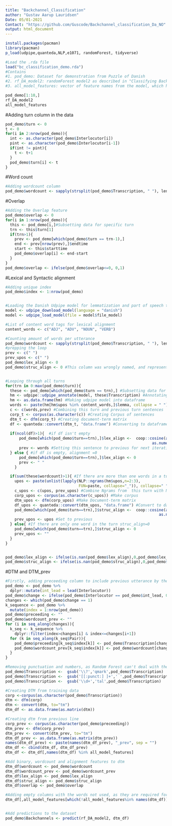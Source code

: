 ```yaml
---
title: "Backchannel_Classification"
author: "Gustav Aarup Lauridsen"
Date: 05/01-2021
Contact: "https://github.com/Guscode/Backchannel_classification_Da_NO"
output: html_document
---
```


```r
install.packages(pacman)
library(pacman)
p_load(udpipe,quanteda,NLP,e1071, randomForest, tidyverse)

#Load the .rda file
load("bc_classification_demo.rda")
#Contains
#1. pod_demo: Dataset for demonstration from Puzzle of Danish
#2. rf_DA_model2: randomForest model2 as described in "Classifying Backchannels and Explaining Why"
#3. all_model_features: vector of feature names from the model, which have to be available to the random forest

pod_demo[1:10,]
rf_DA_model2
all_model_features
```

#Adding turn column in the data
```r
pod_demo$turn <- 0
t <- 0
for(i in 2:nrow(pod_demo)){
  int <- as.character(pod_demo$Interlocutor[i])
  pint <- as.character(pod_demo$Interlocutor[i-1])
  if(int != pint){
    t <- t+1
  }
  pod_demo$turn[i] <- t
}
```

#Word count
```r
#Adding wordcount column
pod_demo$wordcount <- sapply(strsplit(pod_demo$Transcription, " "), length)
```


#Overlap
```r
#Adding the Overlap feature
pod_demo$overlap <- 0
for(i in 1:nrow(pod_demo)){
  this <- pod_demo[i,]#Subsetting data for specific turn
  trn <- this$turn[1]
  if(trn>1){
    prev <- pod_demo[which(pod_demo$turn == trn-1),]
    end <- prev[nrow(prev),]$endtime
    start <- this$starttime
    pod_demo$overlap[i] <- end-start
  } 
}
pod_demo$overlap <- ifelse(pod_demo$overlap<=0, 0,1)
```


#Lexical and Syntactic alignment
```r
#Adding unique index
pod_demo$index <- 1:nrow(pod_demo)


#Loading the Danish Udpipe model for lemmatization and part of speech tags
model <- udpipe_download_model(language = "danish")
model <- udpipe_load_model(file = model$file_model)

#List of content word tags for lexical alignment
content_words <- c("ADJ", "ADV", "NOUN", "VERB")

#Counting amount of words per utterance
pod_demo$wordcount <- sapply(strsplit(pod_demo$Transcription, " "), length)
#prepping the loop
prev <- c(" ")
prev_upos <- c(" ")
pod_demo$lex_align <- 0
pod_demo$struc_align <- 0 #This column was wrongly named, and represents syntactic alignment.


#Looping through all turns
for(trn in 0:max(pod_demo$turn)){
  these <- pod_demo[which(pod_demo$turn == trn),] #Subsetting data for specific turn
  hm <- udpipe::udpipe_annotate(model, these$Transcription) #Annotating the transcription with udpipe
  hm <- as.data.frame(hm) #Making udpipe model into dataframe
  words <- paste(hm[hm$upos %in% content_words,]$lemma, collapse = " ") #Pasting all content word-lemmas into one sentence 
  c <- c(words,prev) #Combining this turn and previous turn sentences
  corp_t <- corpus(as.character(c)) #Creating Corpus of sentences
  dtm_t <- dfm(corp_t) #Creating document-term matrix
  df <- quanteda::convert(dtm_t, "data.frame") #Converting to dataframe
  
  if(ncol(df)>1){  #if df isn't empty
      pod_demo[which(pod_demo$turn==trn),]$lex_align <-  coop::cosine(as.numeric(df[1,-1]),
                                                                as.numeric(df[2,-1])) #Calculating cosine similarity
      prev <- words #Setting this sentence to previous for next iteration
  } else { #if df is empty, alignment =0
      pod_demo[which(pod_demo$turn==trn),]$lex_align <- 0
      prev <- " "
    }

  if(sum(these$wordcount)>1){ #If there are more than one words in a turn 
    upos <- paste(unlist(lapply(NLP::ngrams(hm$upos,n=2:3),
                                FUN=paste, collapse="_")), collapse=" ") #Make all POS tags into Ngrams in a sentence
    c_upos <- c(upos, prev_upos) #Combine Ngrams from  this turn with Ngrams from previous turn
    corp_upos <- corpus(as.character(c_upos)) #Make corpus
    dtm_upos <- dfm(corp_upos) #Make Document-term matrix
    df_upos <- quanteda::convert(dtm_upos, "data.frame") #Convert to data frame
    pod_demo[which(pod_demo$turn==trn),]$struc_align <-  coop::cosine(as.numeric(df_upos[1,-1]),
                                                                   as.numeric(df_upos[2,-1])) #Calculate cosine alignment for ngrams
    prev_upos <- upos #Set to previous
  } else{ #If there are only one word in the turn struc_align=0
    pod_demo[which(pod_demo$turn==trn),]$struc_align <- 0
    prev_upos <- ""
  }
}


pod_demo$lex_align <- ifelse(is.nan(pod_demo$lex_align),0,pod_demo$lex_align) #Making NaN's 0
pod_demo$struc_align <- ifelse(is.nan(pod_demo$struc_align),0,pod_demo$struc_align) #Making NaN's 0
```

#DTM and DTM_prev
```r
#Firstly, adding preceeding column to include previous utterance by the other interlocutor and a wordcount of the previous utterance
pod_demo <- pod_demo %>% 
  dplyr::mutate(int_lead = lead(Interlocutor))
pod_demo$change <- ifelse(pod_demo$Interlocutor == pod_demo$int_lead, 0, 1)
changes <- which(pod_demo$change == 1)
k_sequence <- pod_demo %>% 
  mutate(index = 1:nrow(pod_demo))
pod_demo$preceeding <- ""
pod_demo$wordcount_prev <- ""
for (i in seq_along(changes)){
  k_seq <- k_sequence %>% 
    dplyr::filter(index>changes[i] & index<=changes[i+1])
  for (k in seq_along(k_seq$Pair)){
    pod_demo$preceeding[k_seq$index[k]] <- pod_demo$Transcription[changes[i]]
    pod_demo$wordcount_prev[k_seq$index[k]] <- pod_demo$wordcount[changes[i]]
  }
}

#Removing punctuation and numbers, as Random Forest can't deal with them
pod_demo$Transcription <-  gsub('\\?','qmark',pod_demo$Transcription)
pod_demo$Transcription <-  gsub('[[:punct:] ]+',' ',pod_demo$Transcription)
pod_demo$Transcription <-  gsub('\\d+','tal',pod_demo$Transcription)

#Creating DTM from training data
corp <-corpus(as.character(pod_demo$Transcription))
dtm <- dfm(corp)
dtm <- convert(dtm, to="tm")
dtm_df <- as.data.frame(as.matrix(dtm))

#Creating dtm from previous line
corp_prev <- corpus(as.character(pod_demo$preceeding))
dtm_prev <- dfm(corp_prev)
dtm_prev <- convert(dtm_prev, to="tm")
dtm_df_prev <- as.data.frame(as.matrix(dtm_prev))
names(dtm_df_prev) <- paste(names(dtm_df_prev), "_prev", sep = "")
dtm_df <- cbind(dtm_df, dtm_df_prev)
dtm_df <- dtm_df[,names(dtm_df) %in% all_model_features]

#Add binary, wordcount and alignment features to dtm
dtm_df$wordcount <- pod_demo$wordcount
dtm_df$wordcount_prev <- pod_demo$wordcount_prev
dtm_df$lex_align <- pod_demo$lex_align
dtm_df$struc_align <- pod_demo$struc_align
dtm_df$overlap <- pod_demo$overlap

#Adding empty columns with the words not used, as they are required for the random forest
dtm_df[,all_model_features[which(!all_model_features%in% names(dtm_df))]] <- 0


#Add predictions to the dataset
pod_demo$Backchannels <- predict(rf_DA_model2, dtm_df)
```

